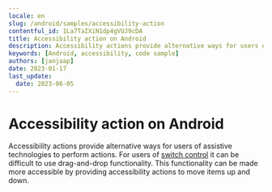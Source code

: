 ```yaml
---
locale: en
slug: /android/samples/accessibility-action
contentful_id: 1La7TaIXiN1dp4gVUJ9cDA
title: Accessibility action on Android
description: Accessibility actions provide alternative ways for users of assistive technologies to perform actions.
keywords: [Android, accessibility, code sample]
authors: [janjaap]
date: 2023-01-17
last_update:
  date: 2023-06-05
---
```


# Accessibility action on Android

Accessibility actions provide alternative ways for users of assistive technologies to perform actions. For users of [switch control](https://appt.org/en/docs/ios/features/switch-control) it can be difficult to use drag-and-drop functionality. This functionality can be made more accessible by providing accessibility actions to move items up and down.

<CodeSample id="accessibility-action" framework="android" locale="en"/>
